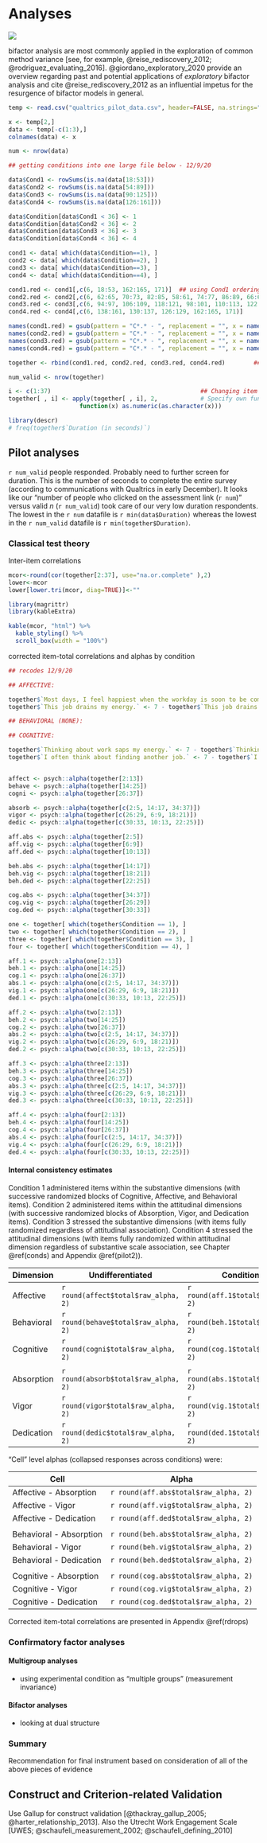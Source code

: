 # Analyses

![](results.jpg)

bifactor analysis are most commonly applied in the exploration of common method variance [see, for example, @reise_rediscovery_2012;  @rodriguez_evaluating_2016]. @giordano_exploratory_2020 provide an overview regarding past and potential applications of *exploratory* bifactor analysis and cite @reise_rediscovery_2012 as an influential impetus for the resurgence of bifactor models in general. 

```r

temp <- read.csv("qualtrics_pilot_data.csv", header=FALSE, na.strings="")

x <- temp[2,]
data <- temp[-c(1:3),]
colnames(data) <- x

num <- nrow(data)

## getting conditions into one large file below - 12/9/20

data$Cond1 <- rowSums(is.na(data[18:53]))
data$Cond2 <- rowSums(is.na(data[54:89]))
data$Cond3 <- rowSums(is.na(data[90:125]))
data$Cond4 <- rowSums(is.na(data[126:161]))

data$Condition[data$Cond1 < 36] <- 1
data$Condition[data$Cond2 < 36] <- 2
data$Condition[data$Cond3 < 36] <- 3
data$Condition[data$Cond4 < 36] <- 4

cond1 <- data[ which(data$Condition==1), ]
cond2 <- data[ which(data$Condition==2), ]
cond3 <- data[ which(data$Condition==3), ]
cond4 <- data[ which(data$Condition==4), ]

cond1.red <- cond1[,c(6, 18:53, 162:165, 171)]  ## using Cond1 ordering
cond2.red <- cond2[,c(6, 62:65, 70:73, 82:85, 58:61, 74:77, 86:89, 66:69, 78:81, 54:57, 162:165, 171)]
cond3.red <- cond3[,c(6, 94:97, 106:109, 118:121, 98:101, 110:113, 122:125, 102:105, 114:117, 90:93, 162:165, 171)]
cond4.red <- cond4[,c(6, 138:161, 130:137, 126:129, 162:165, 171)]        ## 171 versus 172 because testing script has extra "hours" variable

names(cond1.red) = gsub(pattern = "C*.* - ", replacement = "", x = names(cond1.red))      ## Getting rid of condition markers so rbind will work
names(cond2.red) = gsub(pattern = "C*.* - ", replacement = "", x = names(cond2.red))  
names(cond3.red) = gsub(pattern = "C*.* - ", replacement = "", x = names(cond3.red))  
names(cond4.red) = gsub(pattern = "C*.* - ", replacement = "", x = names(cond4.red))  

together <- rbind(cond1.red, cond2.red, cond3.red, cond4.red)        ## we'll be using this object for analyses

num_valid <- nrow(together)

i <- c(1:37)                                          ## Changing item responses to numerics
together[ , i] <- apply(together[ , i], 2,            # Specify own function within apply
                    function(x) as.numeric(as.character(x)))

library(descr)
# freq(together$`Duration (in seconds)`)

```

## Pilot analyses

`r num_valid` people responded. Probably need to further screen for duration. This is the number of seconds to complete the entire survey (according to communications with Qualtrics in early December). It looks like our "number of people who clicked on the assessment link (`r num`)" versus valid *n* (`r num_valid`) took care of our very low duration respondents. The lowest in the `r num` datafile is `r min(data$Duration)` whereas the lowest in the `r num_valid` datafile is `r min(together$Duration)`.

### Classical test theory

Inter-item correlations

```r

mcor<-round(cor(together[2:37], use="na.or.complete" ),2)
lower<-mcor
lower[lower.tri(mcor, diag=TRUE)]<-""

library(magrittr)
library(kableExtra)

kable(mcor, "html") %>%
  kable_styling() %>%
  scroll_box(width = "100%")

```

corrected item-total correlations and alphas by condition


```r

## recodes 12/9/20

## AFFECTIVE: 

together$`Most days, I feel happiest when the workday is soon to be complete.` <- 7 - together$`Most days, I feel happiest when the workday is soon to be complete.`
together$`This job drains my energy.` <- 7 - together$`This job drains my energy.`

## BEHAVIORAL (NONE):

## COGNITIVE: 

together$`Thinking about work saps my energy.` <- 7 - together$`Thinking about work saps my energy.`
together$`I often think about finding another job.` <- 7 - together$`I often think about finding another job.`


affect <- psych::alpha(together[2:13])  
behave <- psych::alpha(together[14:25])
cogni <- psych::alpha(together[26:37])

absorb <- psych::alpha(together[c(2:5, 14:17, 34:37)])  
vigor <- psych::alpha(together[c(26:29, 6:9, 18:21)])
dedic <- psych::alpha(together[c(30:33, 10:13, 22:25)])

aff.abs <- psych::alpha(together[2:5])
aff.vig <- psych::alpha(together[6:9])
aff.ded <- psych::alpha(together[10:13])

beh.abs <- psych::alpha(together[14:17])
beh.vig <- psych::alpha(together[18:21])
beh.ded <- psych::alpha(together[22:25])

cog.abs <- psych::alpha(together[34:37])
cog.vig <- psych::alpha(together[26:29])
cog.ded <- psych::alpha(together[30:33])

one <- together[ which(together$Condition == 1), ]
two <- together[ which(together$Condition == 2), ]
three <- together[ which(together$Condition == 3), ]
four <- together[ which(together$Condition == 4), ]

aff.1 <- psych::alpha(one[2:13]) 
beh.1 <- psych::alpha(one[14:25])
cog.1 <- psych::alpha(one[26:37])
abs.1 <- psych::alpha(one[c(2:5, 14:17, 34:37)])  
vig.1 <- psych::alpha(one[c(26:29, 6:9, 18:21)])
ded.1 <- psych::alpha(one[c(30:33, 10:13, 22:25)])

aff.2 <- psych::alpha(two[2:13]) 
beh.2 <- psych::alpha(two[14:25])
cog.2 <- psych::alpha(two[26:37])
abs.2 <- psych::alpha(two[c(2:5, 14:17, 34:37)])  
vig.2 <- psych::alpha(two[c(26:29, 6:9, 18:21)])
ded.2 <- psych::alpha(two[c(30:33, 10:13, 22:25)])

aff.3 <- psych::alpha(three[2:13]) 
beh.3 <- psych::alpha(three[14:25])
cog.3 <- psych::alpha(three[26:37])
abs.3 <- psych::alpha(three[c(2:5, 14:17, 34:37)])  
vig.3 <- psych::alpha(three[c(26:29, 6:9, 18:21)])
ded.3 <- psych::alpha(three[c(30:33, 10:13, 22:25)])

aff.4 <- psych::alpha(four[2:13]) 
beh.4 <- psych::alpha(four[14:25])
cog.4 <- psych::alpha(four[26:37])
abs.4 <- psych::alpha(four[c(2:5, 14:17, 34:37)])  
vig.4 <- psych::alpha(four[c(26:29, 6:9, 18:21)])
ded.4 <- psych::alpha(four[c(30:33, 10:13, 22:25)])

```

#### Internal consistency estimates

Condition 1 administered items within the substantive dimensions (with successive randomized blocks of Cognitive, Affective, and Behavioral items). Condition 2 administered items within the attitudinal dimensions (with successive randomized blocks of Absorption, Vigor, and Dedication items). Condition 3 stressed the substantive dimensions (with items fully randomized regardless of attitudinal association). Condition 4 stressed the attitudinal dimensions (with items fully randomized within attitudinal dimension regardless of substantive scale association, see Chapter \@ref(conds) and Appendix \@ref(pilot2)).

| Dimension      | Undifferentiated                        | Condition 1                       |  Condition 2                      | Condition 3                       | Condition 4                       |
|----------------|-----------------------------------------|-----------------------------------|-----------------------------------|-----------------------------------|-----------------------------------|
| Affective      | `r round(affect$total$raw_alpha, 2)`    |`r round(aff.1$total$raw_alpha, 2)`|`r round(aff.2$total$raw_alpha, 2)`|`r round(aff.3$total$raw_alpha, 2)`|`r round(aff.4$total$raw_alpha, 2)`|  
| Behavioral     | `r round(behave$total$raw_alpha, 2)`    |`r round(beh.1$total$raw_alpha, 2)`|`r round(beh.2$total$raw_alpha, 2)`|`r round(beh.3$total$raw_alpha, 2)`|`r round(aff.4$total$raw_alpha, 2)`| 
| Cognitive      | `r round(cogni$total$raw_alpha, 2)`     |`r round(cog.1$total$raw_alpha, 2)`|`r round(cog.2$total$raw_alpha, 2)`|`r round(cog.3$total$raw_alpha, 2)`|`r round(aff.4$total$raw_alpha, 2)`| 
|                |                                         |                                   |                                   |                                   |                                   |
| Absorption     | `r round(absorb$total$raw_alpha, 2)`    |`r round(abs.1$total$raw_alpha, 2)`|`r round(abs.2$total$raw_alpha, 2)`|`r round(abs.3$total$raw_alpha, 2)`|`r round(aff.4$total$raw_alpha, 2)`| 
| Vigor          | `r round(vigor$total$raw_alpha, 2)`     |`r round(vig.1$total$raw_alpha, 2)`|`r round(vig.2$total$raw_alpha, 2)`|`r round(vig.3$total$raw_alpha, 2)`|`r round(aff.4$total$raw_alpha, 2)`| 
| Dedication     | `r round(dedic$total$raw_alpha, 2)`     |`r round(ded.1$total$raw_alpha, 2)`|`r round(ded.2$total$raw_alpha, 2)`|`r round(ded.3$total$raw_alpha, 2)`|`r round(aff.4$total$raw_alpha, 2)`| 

"Cell" level alphas (collapsed responses across conditions) were:

| Cell                       | Alpha                                |
|----------------------------|--------------------------------------|
| Affective - Absorption     |`r round(aff.abs$total$raw_alpha, 2)` |
| Affective - Vigor          |`r round(aff.vig$total$raw_alpha, 2)` |
| Affective - Dedication     |`r round(aff.ded$total$raw_alpha, 2)` |
|                            |                                      |
| Behavioral - Absorption    |`r round(beh.abs$total$raw_alpha, 2)` |
| Behavioral - Vigor         |`r round(beh.vig$total$raw_alpha, 2)` |
| Behavioral - Dedication    |`r round(beh.ded$total$raw_alpha, 2)` |
|                            |                                      |
| Cognitive - Absorption     |`r round(cog.abs$total$raw_alpha, 2)` |
| Cognitive - Vigor          |`r round(cog.vig$total$raw_alpha, 2)` |
| Cognitive - Dedication     |`r round(cog.ded$total$raw_alpha, 2)` |

Corrected item-total correlations are presented in Appendix \@ref(rdrops) 

### Confirmatory factor analyses

#### Multigroup analyses

+ using experimental condition as "multiple groups" (measurement invariance)

#### Bifactor analyses

+ looking at dual structure

### Summary

Recommendation for final instrument based on consideration of all of the above pieces of evidence

## Construct and Criterion-related Validation

Use Gallup for construct validation [@thackray_gallup_2005; @harter_relationship_2013]. Also the Utrecht Work Engagement Scale [UWES; @schaufeli_measurement_2002; @schaufeli_defining_2010]
